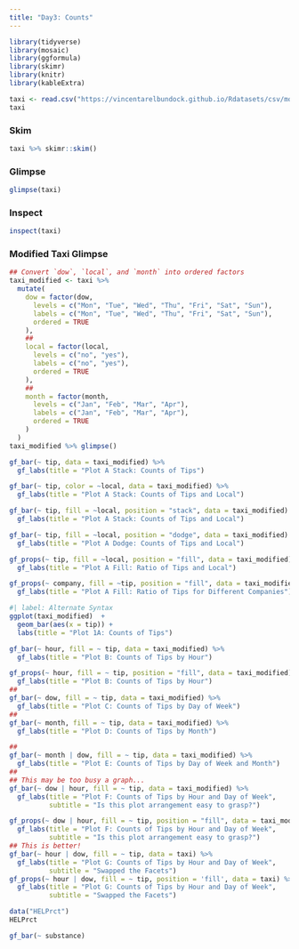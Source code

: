 ```yaml
---
title: "Day3: Counts"
---
```


```r
library(tidyverse)
library(mosaic)
library(ggformula)
library(skimr)
library(knitr)
library(kableExtra)
```

```r
taxi <- read.csv("https://vincentarelbundock.github.io/Rdatasets/csv/modeldata/taxi.csv")
taxi
```

### Skim

```r
taxi %>% skimr::skim()
```

### Glimpse

```r
glimpse(taxi)
```

### Inspect

```r
inspect(taxi)
```

### Modified Taxi Glimpse

```r
## Convert `dow`, `local`, and `month` into ordered factors
taxi_modified <- taxi %>%
  mutate(
    dow = factor(dow,
      levels = c("Mon", "Tue", "Wed", "Thu", "Fri", "Sat", "Sun"),
      labels = c("Mon", "Tue", "Wed", "Thu", "Fri", "Sat", "Sun"),
      ordered = TRUE
    ),
    ##
    local = factor(local,
      levels = c("no", "yes"),
      labels = c("no", "yes"),
      ordered = TRUE
    ),
    ##
    month = factor(month,
      levels = c("Jan", "Feb", "Mar", "Apr"),
      labels = c("Jan", "Feb", "Mar", "Apr"),
      ordered = TRUE
    )
  )
taxi_modified %>% glimpse()
```

```r
gf_bar(~ tip, data = taxi_modified) %>%
  gf_labs(title = "Plot A Stack: Counts of Tips")

gf_bar(~ tip, color = ~local, data = taxi_modified) %>%
  gf_labs(title = "Plot A Stack: Counts of Tips and Local")

gf_bar(~ tip, fill = ~local, position = "stack", data = taxi_modified) %>%
  gf_labs(title = "Plot A Stack: Counts of Tips and Local")

gf_bar(~ tip, fill = ~local, position = "dodge", data = taxi_modified) %>%
  gf_labs(title = "Plot A Dodge: Counts of Tips and Local")

gf_props(~ tip, fill = ~local, position = "fill", data = taxi_modified) %>%
  gf_labs(title = "Plot A Fill: Ratio of Tips and Local")

gf_props(~ company, fill = ~tip, position = "fill", data = taxi_modified) %>%
  gf_labs(title = "Plot A Fill: Ratio of Tips for Different Companies")

#| label: Alternate Syntax
ggplot(taxi_modified)  + 
  geom_bar(aes(x = tip)) + 
  labs(title = "Plot 1A: Counts of Tips")
```

```r
gf_bar(~ hour, fill = ~ tip, data = taxi_modified) %>%
  gf_labs(title = "Plot B: Counts of Tips by Hour")

gf_props(~ hour, fill = ~ tip, position = "fill", data = taxi_modified) %>%
  gf_labs(title = "Plot B: Counts of Tips by Hour")
##
gf_bar(~ dow, fill = ~ tip, data = taxi_modified) %>%
  gf_labs(title = "Plot C: Counts of Tips by Day of Week")
##
gf_bar(~ month, fill = ~ tip, data = taxi_modified) %>%
  gf_labs(title = "Plot D: Counts of Tips by Month")

##
gf_bar(~ month | dow, fill = ~ tip, data = taxi_modified) %>%
  gf_labs(title = "Plot E: Counts of Tips by Day of Week and Month")
##
## This may be too busy a graph...
gf_bar(~ dow | hour, fill = ~ tip, data = taxi_modified) %>%
  gf_labs(title = "Plot F: Counts of Tips by Hour and Day of Week",
          subtitle = "Is this plot arrangement easy to grasp?")

gf_props(~ dow | hour, fill = ~ tip, position = "fill", data = taxi_modified) %>%
  gf_labs(title = "Plot F: Counts of Tips by Hour and Day of Week",
          subtitle = "Is this plot arrangement easy to grasp?")
## This is better!
gf_bar(~ hour | dow, fill = ~ tip, data = taxi) %>%
  gf_labs(title = "Plot G: Counts of Tips by Hour and Day of Week",
          subtitle = "Swapped the Facets")  
gf_props(~ hour | dow, fill = ~ tip, position = 'fill', data = taxi) %>%
  gf_labs(title = "Plot G: Counts of Tips by Hour and Day of Week",
          subtitle = "Swapped the Facets")  
```

```r
data("HELPrct")
HELPrct
```

```r
gf_bar(~ substance)
```
